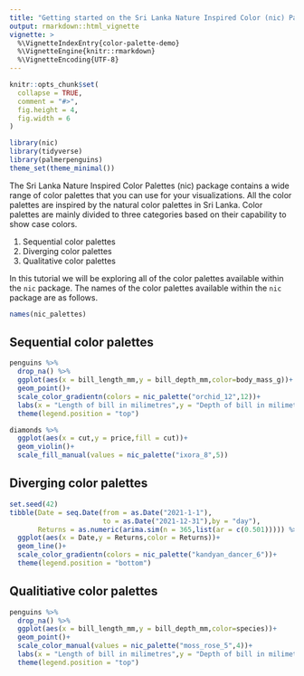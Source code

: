 ```yaml
---
title: "Getting started on the Sri Lanka Nature Inspired Color (nic) Package"
output: rmarkdown::html_vignette
vignette: >
  %\VignetteIndexEntry{color-palette-demo}
  %\VignetteEngine{knitr::rmarkdown}
  %\VignetteEncoding{UTF-8}
---
```


```r
knitr::opts_chunk$set(
  collapse = TRUE,
  comment = "#>",
  fig.height = 4,
  fig.width = 6
)
```

```r
library(nic)
library(tidyverse)
library(palmerpenguins)
theme_set(theme_minimal())
```

The Sri Lanka Nature Inspired Color Palettes (nic) package contains a wide range of color palettes that you can use for your visualizations. All the color palettes are inspired by the natural color palettes in Sri Lanka. Color palettes are mainly divided to three categories based on their capability to show case colors. 

1. Sequential color palettes
2. Diverging color palettes
3. Qualitative color palettes

In this tutorial we will be exploring all of the color palettes available within the ```nic``` package. The names of the color palettes available within the ```nic``` package are as follows.

```r
names(nic_palettes)
```


## Sequential color palettes

```r
penguins %>% 
  drop_na() %>% 
  ggplot(aes(x = bill_length_mm,y = bill_depth_mm,color=body_mass_g))+
  geom_point()+
  scale_color_gradientn(colors = nic_palette("orchid_12",12))+
  labs(x = "Length of bill in milimetres",y = "Depth of bill in milimetres",color = "Body mass in grams")+
  theme(legend.position = "top")
```

```r
diamonds %>% 
  ggplot(aes(x = cut,y = price,fill = cut))+
  geom_violin()+
  scale_fill_manual(values = nic_palette("ixora_8",5))
```


## Diverging color palettes

```r
set.seed(42)
tibble(Date = seq.Date(from = as.Date("2021-1-1"),
                       to = as.Date("2021-12-31"),by = "day"),
       Returns = as.numeric(arima.sim(n = 365,list(ar = c(0.501))))) %>% 
  ggplot(aes(x = Date,y = Returns,color = Returns))+
  geom_line()+
  scale_color_gradientn(colors = nic_palette("kandyan_dancer_6"))+
  theme(legend.position = "bottom")
```

## Qualitiative color palettes

```r
penguins %>% 
  drop_na() %>% 
  ggplot(aes(x = bill_length_mm,y = bill_depth_mm,color=species))+
  geom_point()+
  scale_color_manual(values = nic_palette("moss_rose_5",4))+
  labs(x = "Length of bill in milimetres",y = "Depth of bill in milimetres",color = "Species")+
  theme(legend.position = "top")
```

